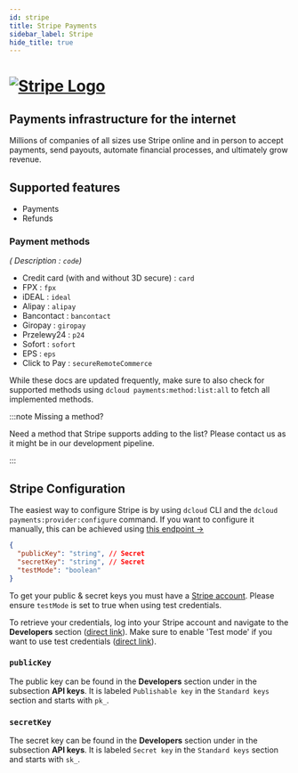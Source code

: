```yaml
---
id: stripe
title: Stripe Payments 
sidebar_label: Stripe 
hide_title: true
---
```


<h1>
<a href="https://stripe.com/" rel="noreferrer noopener" target="_blank" aria-label="visit the Stripe site" className="invert">
  <img src="/docs/img/docs/platform/stripe-logo.svg" alt="Stripe Logo" className="height80"/>
</a>
</h1>

<h2>Payments infrastructure for the internet</h2>

Millions of companies of all sizes use Stripe online and in person to accept payments, send payouts, automate financial processes, and ultimately grow revenue.



<Notice />

## Supported features

- Payments
- Refunds

### Payment methods

*( Description : `code`)*

- Credit card (with and without 3D secure) : `card`
- FPX : `fpx`
- iDEAL : `ideal`
- Alipay : `alipay`
- Bancontact : `bancontact`
- Giropay : `giropay`
- Przelewy24 : `p24`
- Sofort : `sofort`
- EPS : `eps`
- Click to Pay : `secureRemoteCommerce`

While these docs are updated frequently, make sure to also check for supported methods using `dcloud payments:method:list:all` to fetch all implemented methods.

:::note Missing a method?

Need a method that Stripe supports adding to the list? Please contact us as it might be in our development pipeline.

:::

## Stripe Configuration

The easiest way to configure Stripe is by using `dcloud` CLI and the `dcloud payments:provider:configure` command. If you want to configure it manually, this can be achieved using [this endpoint →](https://dpsg.deity.cloud/#/Management/EnvironmentPaymentProviderController_stripe_create)


```json
{
  "publicKey": "string", // Secret
  "secretKey": "string", // Secret
  "testMode": "boolean"
}
```

To get your public &amp; secret keys you must have a [Stripe account](https://dashboard.stripe.com/dashboard).  Please ensure `testMode` is set to true when using test credentials.

To retrieve your credentials, log into your Stripe account and navigate to the **Developers** section ([direct link](https://dashboard.stripe.com/apikeys)). Make sure to enable 'Test mode' if you want to use test credentials ([direct link](https://dashboard.stripe.com/test/apikeys)).


### `publicKey`

The public key can be found in the **Developers** section under in the subsection **API keys**. It is labeled `Publishable key` in the `Standard keys` section and starts with `pk_`.

### `secretKey`

The secret key can be found in the **Developers** section under in the subsection **API keys**. It is labeled `Secret key` in the `Standard keys` section and 
starts with `sk_`.